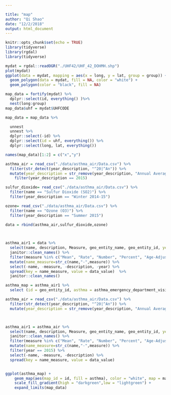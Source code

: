 ```yaml
---

title: "map"
author: "Qi Shao"
date: "12/2/2018"
output: html_document
---
```


```r
knitr::opts_chunk$set(echo = TRUE)
library(tidyverse)
library(rgdal)
library(tidyverse)
```


```r
mydat = rgdal::readOGR("./UHF42/UHF_42_DOHMH.shp")
plot(mydat)
ggplot(data = mydat, mapping = aes(x = long, y = lat, group = group)) + 
  geom_polygon(data = mydat, fill = NA, color = "white") +
  geom_polygon(color = "black", fill = NA) 

map_data = fortify(mydat) %>%
  dplyr::select(id, everything() )%>%
  nest(long:group)
map_data$uhf = mydat$UHFCODE

map_data = map_data %>%

  unnest
  unnest %>%
  dplyr::select(-id) %>%
  dplyr::select(id = uhf, everything()) %>%
  dplyr::select(long, lat, everything())

names(map_data)[1:2] = c("x","y") 
```


```r
asthma_air = read_csv("./data/asthma_air/Data.csv") %>%
  filter(str_detect(year_description, "^20|^An")) %>%
  mutate(year_description = str_remove(year_description, "Annual Average ")) %>%
    filter(year_description == 2015)

sulfur_dioxide= read_csv("./data/asthma_air/Data.csv") %>%
  filter(name == "Sulfur Dioxide (SO2)") %>%
  filter(year_description == "Winter 2014-15")

ozone= read_csv("./data/asthma_air/Data.csv") %>%
  filter(name == "Ozone (O3)") %>%
  filter(year_description == "Summer 2015")

data = rbind(asthma_air,sulfur_dioxide,ozone)
  


asthma_air1 = data %>%
  select(name, description, Measure, geo_entity_name, geo_entity_id, year = year_description, data_value) %>%
  janitor::clean_names() %>% 
  filter(measure %in% c("Mean", "Rate", "Number", "Percent", "Age-Adjusted Percent", "Age-Adjusted Rate ")) %>%
  mutate(name_measure=str_c(name,"-",measure)) %>%
  select(-name, -measure, -description, -year) %>%
  spread(key = name_measure, value = data_value)  %>%
  janitor::clean_names()

asthma_map = asthma_air1 %>%
  select (id = geo_entity_id, asthma = asthma_emergency_department_visits_children_0_to_4_yrs_old_rate)

```

```r
asthma_air = read_csv("./data/asthma_air/Data.csv") %>%
  filter(str_detect(year_description, "^20|^An")) %>%
  mutate(year_description = str_remove(year_description, "Annual Average "))



asthma_air1 = asthma_air %>%
  select(name, description, Measure, geo_entity_name, geo_entity_id, year = year_description, data_value) %>%
  janitor::clean_names() %>% 
  filter(measure %in% c("Mean", "Rate", "Number", "Percent", "Age-Adjusted Percent", "Age-Adjusted Rate ")) %>%
  mutate(name_measure=str_c(name,"-",measure)) %>%
  filter(year == 2015) %>%
  select(-name, -measure, -description) %>%
  spread(key = name_measure, value = data_value) 



```

```r
ggplot(asthma_map) +
    geom_map(aes(map_id = id, fill = asthma), color = "white", map = map_data) +
    scale_fill_gradient(high = "darkgreen",low = "lightgreen") +
    expand_limits(map_data)

```


